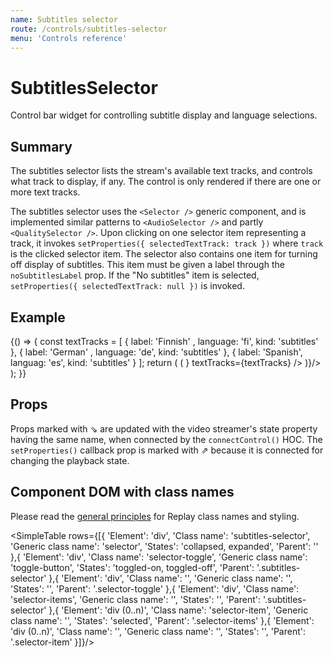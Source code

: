 ```yaml
---
name: Subtitles selector
route: /controls/subtitles-selector
menu: 'Controls reference'
---
```



# SubtitlesSelector

Control bar widget for controlling subtitle display and language selections.

## Summary

The subtitles selector lists the stream's available text tracks, and controls what track to display, if any. The control is only rendered if there are one or more text tracks.

The subtitles selector uses the `<Selector />` generic component, and is implemented similar patterns to `<AudioSelector />` and partly `<QualitySelector />`. Upon clicking on one selector item representing a track, it invokes `setProperties({ selectedTextTrack: track })` where `track` is the clicked selector item. The selector also contains one item for turning off display of subtitles. This item must be given a label through the `noSubtitlesLabel` prop. If the "No subtitles" item is selected, `setProperties({ selectedTextTrack: null })` is invoked.

## Example

<Playground>
  {() => {
    const textTracks = [
        { label: 'Finnish' , language: 'fi', kind: 'subtitles' }, 
        { label: 'German' , language: 'de', kind: 'subtitles' },
        { label: 'Spanish', languag: 'es', kind: 'subtitles' }
      ];
    return (
      <ShowCase height="90px" render={({ setProperties, currentTextTrack }) => (
        <SubtitlesSelector 
          setProperties={setProperties}
          currentTextTrack={currentTextTrack}
          noSubtitlesLabel="No subtitles"
          toggleContent={<Type/>}
          textTracks={textTracks}
        />
      )}/>
    );
  }}
</Playground>

## Props

<PropsTable of={SubtitlesSelector}/>

Props marked with ⇘ are updated with the video streamer's state property having the same name, when connected by the `connectControl()` HOC. The ︎`setProperties()` callback prop is marked with ︎⇗ because it is connected for changing the playback state.

## Component DOM with class names

Please read the [general principles](/custom-replay/skins-styles) for Replay class names and styling.

<SimpleTable rows={[{ 
  'Element': 'div',
  'Class name': 'subtitles-selector',
  'Generic class name': 'selector',
  'States': 'collapsed, expanded',
  'Parent': ''
},{
  'Element': 'div',
  'Class name': 'selector-toggle',
  'Generic class name': 'toggle-button',
  'States': 'toggled-on, toggled-off',
  'Parent': '.subtitles-selector'
},{
  'Element': 'div',
  'Class name': '',
  'Generic class name': '',
  'States': '',
  'Parent': '.selector-toggle'
},{
  'Element': 'div',
  'Class name': 'selector-items',
  'Generic class name': '',
  'States': '',
  'Parent': '.subtitles-selector'
 },{
  'Element': 'div (0..n)',
  'Class name': 'selector-item',
  'Generic class name': '',
  'States': 'selected',
  'Parent': '.selector-items'
},{
  'Element': 'div (0..n)',
  'Class name': '',
  'Generic class name': '',
  'States': '',
  'Parent': '.selector-item'
 }]}/>
